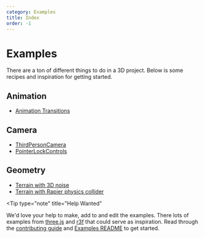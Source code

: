 ```yaml
---
category: Examples
title: Index
order: -1
---
```


# Examples

There are a ton of different things to do in a 3D project. Below is some recipes and inspiration for getting started.

## Animation

- [Animation Transitions](/docs/learn/examples/animation/transitions)

## Camera

- [ThirdPersonCamera](/docs/learn/examples/camera/third-person)
- [PointerLockControls](/docs/learn/examples/camera/pointer-lock-controls)

## Geometry

- [Terrain with 3D noise](/docs/learn/examples/geometry/terrain)
- [Terrain with Rapier physics collider](/docs/learn/examples/geometry/terrain-physics)

<Tip
  type="note"
  title="Help Wanted"
>
  We'd love your help to make, add to and edit the examples. There lots of examples from
  [three.js](https://threejs.org/examples/#webgl_animation_keyframes) and
  [r3f](https://docs.pmnd.rs/react-three-fiber/getting-started/examples) that could serve as
  inspiration. Read through the [contributing
  guide](https://github.com/threlte/threlte/blob/main/CONTRIBUTING.md) and [Examples
  README](https://github.com/threlte/threlte/blob/main/apps/docs/src/examples/README.md) to get
  started.
</Tip>
